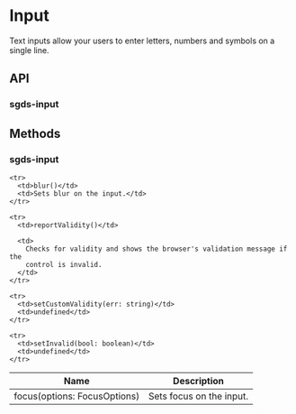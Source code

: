 
<Meta of={InputStories} />

# Input

Text inputs allow your users to enter letters, numbers and symbols on a single line.

<Canvas>
  <Story of={InputStories.Basic} />
</Canvas>

## API

### sgds-input

<Controls />

## Methods

### sgds-input

<table>
  <thead>
    <tr>
      <th>Name</th>
      <th>Description</th>
    </tr>
  </thead>

  <tbody>
    <tr>
      <td>focus(options: FocusOptions)</td>
      <td>Sets focus on the input.</td>
    </tr>

    <tr>
      <td>blur()</td>
      <td>Sets blur on the input.</td>
    </tr>

    <tr>
      <td>reportValidity()</td>

      <td>
        Checks for validity and shows the browser's validation message if the
        control is invalid.
      </td>
    </tr>

    <tr>
      <td>setCustomValidity(err: string)</td>
      <td>undefined</td>
    </tr>

    <tr>
      <td>setInvalid(bool: boolean)</td>
      <td>undefined</td>
    </tr>
  </tbody>
</table>
